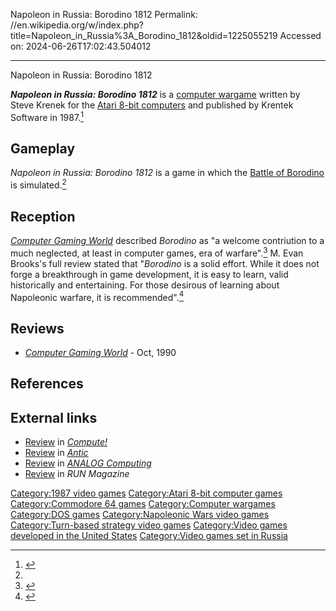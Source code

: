 Napoleon in Russia: Borodino 1812
Permalink: //en.wikipedia.org/w/index.php?title=Napoleon_in_Russia%3A_Borodino_1812&oldid=1225055219
Accessed on: 2024-06-26T17:02:43.504012



------
Napoleon in Russia: Borodino 1812
{{Short description|1987 video game}}
{{Infobox video game
| collapsible = 
| state = 
| italic title = 
| title = Napoleon in Russia: Borodino 1812
| image = Napoleon in Russia Borodino 1812 cover.png
| alt = 
| caption = 
| developer = Steve Krenek
| publisher = Krentek Software
| series = 
| engine = 
| platforms = [[Atari 8-bit]], [[Commodore 64]], [[MS-DOS]]
| released = 1987
| genre = Turn-based strategy
| modes = 
}}

'''''Napoleon in Russia: Borodino 1812''''' is a [[computer wargame]] written by Steve Krenek for the [[Atari 8-bit computers]] and published by Krentek Software in 1987.<ref name="mania">{{cite web |title=Napoleon in Russia: Borodino 1812 |url=http://www.atarimania.com/game-atari-400-800-xl-xe-napoleon-in-russia_14915.html |website=Atari Mania}}</ref>

==Gameplay==
''Napoleon in Russia: Borodino 1812'' is a game in which the [[Battle of Borodino]] is simulated.<ref name="CGW41"/>

==Reception==
''[[Computer Gaming World]]'' described ''Borodino'' as "a welcome contriution to a much neglected, at least in computer games, era of warfare".<ref name="cgw198711">{{cite magazine | title=Christmas Buyers Guide | magazine=[[Computer Gaming World]] | date=November 1987 | pages=20 |url=https://archive.org/details/Computer_Gaming_World_Issue_41/page/n19/mode/2up |issue=41}}</ref> M. Evan Brooks's full review stated that "''Borodino'' is a solid effort. While it does not forge a breakthrough in game development, it is easy to learn, valid historically and entertaining. For those desirous of learning about Napoleonic warfare, it is recommended".<ref name="CGW41">{{Cite magazine |last=Brooks |first=M. Evan |date=November 1987 |title=Borodino: 1812 -- Napoleon in Russia |url=https://archive.org/details/Computer_Gaming_World_Issue_41/page/n37/mode/1up?view=theater |magazine=Computer Gaming World |volume=1 |issue=41 |pages=38–39}}</ref>

==Reviews==
*''[[Computer Gaming World]]'' - Oct, 1990

==References==
{{reflist}}

==External links==
*[https://archive.org/details/1987-12-compute-magazine/page/n37/mode/2up Review] in ''[[Compute!]]''
*[https://archive.org/details/1988-03-anticmagazine/page/n11/mode/2up Review] in ''[[Antic (magazine)|Antic]]''
*[https://archive.org/details/analog-computing-magazine-67/page/n15/mode/2up Review] in ''[[ANALOG Computing]]''
*[https://archive.org/details/run-magazine-61/page/n27/mode/2up Review] in ''RUN Magazine''

[[Category:1987 video games]]
[[Category:Atari 8-bit computer games]]
[[Category:Commodore 64 games]]
[[Category:Computer wargames]]
[[Category:DOS games]]
[[Category:Napoleonic Wars video games]]
[[Category:Turn-based strategy video games]]
[[Category:Video games developed in the United States]]
[[Category:Video games set in Russia]]